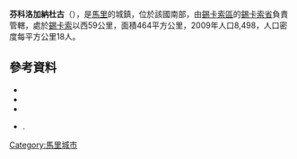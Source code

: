 '''芬科洛加納杜古'''（{{lang-fr|Finkolo Ganadougou}}），是[[馬里|馬里]]的城鎮，位於該國南部，由[[錫卡索區|錫卡索區]]的[[錫卡索省|錫卡索省]]負責管轄，處於[[錫卡索|錫卡索]]以西59公里，面積464平方公里，2009年人口8,498，人口密度每平方公里18人。

==參考資料==
*{{citation | contribution= Common and Fundamental Operational Datasets Registry: Mali | publisher= United Nations Office for the Coordination of Humanitarian Affairs | url= http://cod.humanitarianresponse.info/country-region/mali | deadurl= yes | archiveurl= https://web.archive.org/web/20121214211137/http://cod.humanitarianresponse.info/country-region/Mali | archivedate= 2012-12-14 }}
*{{citation | url=http://instat.gov.ml/documentation/sikasso.pdf | publisher=République de Mali: Institut National de la Statistique | title=Resultats Provisoires RGPH 2009 (Région de Sikasso) | language=fr | accessdate=2015-07-21 | archive-date=2012-07-27 | archive-url=https://web.archive.org/web/20120727120405/http://instat.gov.ml/documentation/sikasso.pdf | dead-url=no }}
*{{citation | title=Communes de la Région de Sikasso | publisher=Ministère de l’administration territoriale et des collectivités locales, République du Mali | url=http://www.matcl.gov.ml/pdf/ComRegSikasso.pdf | language=fr | deadurl=yes | archiveurl=https://www.webcitation.org/6AnZ7FgpR?url=http://www.matcl.gov.ml/pdf/ComRegSikasso.pdf | archivedate=2012-09-19 }}
*{{citation | title=Plan de Sécurité Alimentaire Commune Rurale de Finkolo Ganadougou 2006-2010 | publisher=Commissariat à la Sécurité Alimentaire, République du Mali, USAID-Mali | year=2006 | url=http://www.aec.msu.edu/fs2/mali_fd_strtgy/plans/sikasso/sikasso/psa_finkolo_ganadougou.pdf | language=fr | deadurl=yes | archiveurl=https://web.archive.org/web/20110906163210/http://www.aec.msu.edu/fs2/mali_fd_strtgy/plans/sikasso/sikasso/psa_finkolo_ganadougou.pdf | archivedate=2011年9月6日 | df= }}.

{{Coord|11|13|37|N|6|11|47|W|display=title}}

{{錫卡索區}}

[[Category:馬里城市|Category:馬里城市]]


{{Mali-geo-stub}}